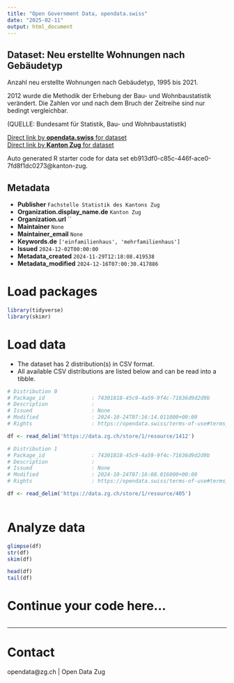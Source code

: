 ```yaml
---
title: "Open Government Data, opendata.swiss"
date: "2025-02-11"
output: html_document
---
```


## Dataset: Neu erstellte Wohnungen nach Gebäudetyp

Anzahl neu erstellte Wohnungen nach Gebäudetyp, 1995 bis 2021.

2012 wurde die Methodik der Erhebung der Bau- und Wohnbaustatistik verändert. Die Zahlen vor und nach dem Bruch der Zeitreihe sind nur bedingt vergleichbar.

(QUELLE: Bundesamt für Statistik, Bau- und Wohnbaustatistik)

[Direct link by **opendata.swiss** for dataset](https://opendata.swiss/de/dataset/neu-erstellte-wohnungen-nach-gebaudetyp)<br>
[Direct link by **Kanton Zug** for dataset](https://www.zg.ch/behoerden/gesundheitsdirektion/statistikfachstelle/themen/09bau-und-wohnungswesen/bautaetigkeit-1)

Auto generated R starter code for data set eb913df0-c85c-446f-ace0-7fd8f1dc0273@kanton-zug.

## Metadata

- **Publisher** `Fachstelle Statistik des Kantons Zug`
- **Organization.display_name.de** `Kanton Zug`
- **Organization.url** ``
- **Maintainer** `None`
- **Maintainer_email** `None`
- **Keywords.de** `['einfamilienhaus', 'mehrfamilienhaus']`
- **Issued** `2024-12-02T00:00:00`
- **Metadata_created** `2024-11-29T12:18:08.419538`
- **Metadata_modified** `2024-12-16T07:00:30.417886`


# Load packages

```r

library(tidyverse)
library(skimr)

```

# Load data

-   The dataset has 2 distribution(s) in CSV format.
-   All available CSV distributions are listed below and can be read into a tibble.

```r

# Distribution 0
# Package_id               : 74301818-45c9-4a59-9f4c-71636d9d2d9b
# Description              : 
# Issued                   : None
# Modified                 : 2024-10-24T07:16:14.011000+00:00
# Rights                   : https://opendata.swiss/terms-of-use#terms_by

df <- read_delim('https://data.zg.ch/store/1/resource/1412')

# Distribution 1
# Package_id               : 74301818-45c9-4a59-9f4c-71636d9d2d9b
# Description              : 
# Issued                   : None
# Modified                 : 2024-10-24T07:16:08.016000+00:00
# Rights                   : https://opendata.swiss/terms-of-use#terms_by

df <- read_delim('https://data.zg.ch/store/1/resource/405')



```

# Analyze data

```r

glimpse(df)
str(df)
skim(df)

head(df)
tail(df)

```

# Continue your code here...

```r

```

------------------------------------------------------------------------

# Contact

opendata@zg.ch | Open Data Zug
